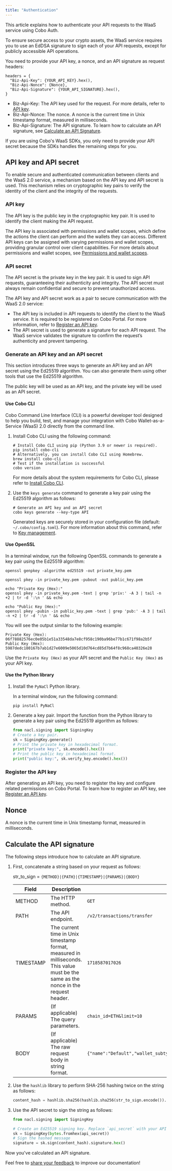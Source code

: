 ```yaml
---
title: "Authentication"
---
```


This article explains how to authenticate your API requests to the WaaS service using Cobo Auth. 

To ensure secure access to your crypto assets, the WaaS service requires you to use an EdDSA signature to sign each of your API requests, except for publicly accessible API operations.

You need to provide your API key, a nonce, and an API signature as request headers:

```
headers = {
  "Biz-Api-Key": {YOUR_API_KEY}.hex(),
  "Biz-Api-Nonce": {Nonce},
  "Biz-Api-Signature": {YOUR_API_SIGNATURE}.hex(),
}
```

- Biz-Api-Key: The API key used for the request. For more details, refer to [API key](#api-key).
- Biz-Api-Nonce: The nonce. A nonce is the current time in Unix timestamp format, measured in milliseconds. 
- Biz-Api-Signature: The API signature. To learn how to calculate an API signature, see [Calculate an API Signature](#calculate-the-api-signature).

If you are using Cobo's WaaS SDKs, you only need to provide your API secret because the SDKs handles the remaining steps for you.

## API key and API secret

To enable secure and authenticated communication between clients and the WaaS 2.0 service, a mechanism based on the API key and API secret is used.  This mechanism relies on cryptographic key pairs to verify the identity of the client and the integrity of the requests.

### API key

The API key is the public key in the cryptographic key pair. It is used to identify the client making the API request. 

The API key is associated with permissions and wallet scopes, which define the actions the client can perform and the wallets they can access. Different API keys can be assigned with varying permissions and wallet scopes, providing granular control over client capabilities. 
<Info>For more details about permissions and wallet scopes, see [Permissions and wallet scopes](/v2/guides/overview/permissions-and-scopes).</Info>

### API secret

The API secret is the private key in the key pair. It is used to sign API requests, guaranteeing their authenticity and integrity. The API secret must always remain confidential and secure to prevent unauthorized access.

The API key and API secret work as a pair to secure communication with the WaaS 2.0 service:

- The API key is included in API requests to identify the client to the WaaS service. It is required to be registered on Cobo Portal. For more information, refer to [Register an API key](https://manuals.cobo.com/en/portal/developer-console/create-api-key).
- The API secret is used to generate a signature for each API request. The WaaS service validates the signature to confirm the request’s authenticity and prevent tampering.

### Generate an API key and an API secret

This section introduces three ways to generate an API key and an API secret using the Ed25519 algorithm. You can also generate them using other tools that use the Ed25519 algorithm.

The public key will be used as an API key, and the private key will be used as an API secret.

#### Use Cobo CLI

Cobo Command Line Interface (CLI) is a powerful developer tool designed to help you build, test, and manage your integration with Cobo Wallet-as-a-Service (WaaS) 2.0 directly from the command line.

1. Install Cobo CLI using the following command:

    ```shell
    # Install Cobo CLI using pip (Python 3.9 or newer is required).
    pip install cobo-cli
    # Alternatively, you can install Cobo CLI using Homebrew.
    brew install cobo-cli
    # Test if the installation is successful
    cobo version
    ```

    For more details about the system requirements for Cobo CLI, please refer to [Install Cobo CLI](/v2/developer-tools/cobo-cli/quick-start-guide#system-requirements).

2. Use the `keys generate` command to generate a key pair using the Ed25519 algorithm as follows:

    ```shell
    # Generate an API key and an API secret
    cobo keys generate --key-type API
    ```

    Generated keys are securely stored in your configuration file (default: `~/.cobo/config.toml`). For more information about this command, refer to [Key management](/v2/developer-tools/cobo-cli/key-management).

#### Use OpenSSL

In a terminal window, run the following OpenSSL commands to generate a key pair using the Ed25519 algorithm:

```shell
openssl genpkey -algorithm ed25519 -out private_key.pem

openssl pkey -in private_key.pem -pubout -out public_key.pem

echo "Private Key (Hex):"
openssl pkey -in private_key.pem -text | grep 'priv:' -A 3 | tail -n +2 | tr -d ':\n ' && echo

echo "Public Key (Hex):"
openssl pkey -pubin -in public_key.pem -text | grep 'pub:' -A 3 | tail -n +2 | tr -d ':\n ' && echo
```

You will see the output similar to the following example:
```
Private Key (Hex):
06f78882576ec0e05b1e51a33548da7e8cf958c190ba96be77b1c671f98a2b5f
Public Key (Hex):
5987dedc180167b7ab1d27e6009e5065d10d764cd85d7b64f8c968ca40326e28
```

Use the `Private Key (Hex)` as your API secret and the `Public Key (Hex)` as your API key.

#### Use the Python library

1. Install the `PyNaCl` Python library.

   In a terminal window, run the following command:
    ```shell
    pip install PyNaCl
    ```

2. Generate a key pair.
   Import the function from the Python library to generate a key pair using the Ed25519 algorithm as follows:

    ```python
    from nacl.signing import SigningKey
    # Create a key pair.
    sk = SigningKey.generate()
    # Print the private key in hexadecimal format.
    print("private key:", sk.encode().hex())
    # Print the public key in hexadecimal format.
    print("public key:", sk.verify_key.encode().hex())

### Register the API key

After generating an API key, you need to register the key and configure related permissions on Cobo Portal. To learn how to register an API key, see [Register an API key](https://manuals.cobo.com/en/portal/developer-console/create-api-key). 

## Nonce

A nonce is the current time in Unix timestamp format, measured in milliseconds. 

## Calculate the API signature

The following steps introduce how to calculate an API signature.

1. First, concatenate a string based on your request as follows:

    str_to_sign = `{METHOD}|{PATH}|{TIMESTAMP}|{PARAMS}|{BODY}`

    | **Field** | **Description**                                              | **Example**                                                  |
    | --------- | ------------------------------------------------------------ | ------------------------------------------------------------ |
    | METHOD    | The HTTP method.                                             | `GET`                                                          |
    | PATH      | The API endpoint.                                            | `/v2/transactions/transfer`                                    |
    | TIMESTAMP | The current time in Unix timestamp format, measured in milliseconds. This value must be the same as the nonce in the request header. | `1718587017026`                                                |
    | PARAMS    | (If applicable) The query parameters.                        | `chain_id=ETH&limit=10  `                                      |
    | BODY      | (If applicable) The raw request body in string format.       | `{"name":"Default","wallet_subtype":"Asset","wallet_type":"Custodial"}` |


2. Use the `hashlib` library to perform SHA-256 hashing twice on the string as follows:

    ```python
    content_hash = hashlib.sha256(hashlib.sha256(str_to_sign.encode()).digest()).digest()
    ```

3. Use the API secret to sign the string as follows:

    ```python
    from nacl.signing import SigningKey
    
    # Create an Ed25519 signing key. Replace `api_secret` with your API secret.
    sk = SigningKey(bytes.fromhex(api_secret))
    # Sign the hashed message
    signature = sk.sign(content_hash).signature.hex()
    ```

Now you've calculated an API signature.

<Tip>Feel free to [share your feedback](https://forms.zohopublic.com/cobo/form/DocumentFeedbackForm/formperma/QvLOhxJv1_JMsJ-1dleZ8Itb_7rzN-LtgvsDdxosoVI) to improve our documentation!</Tip>